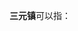 '''三元镇'''可以指：
{{PRC admin/disambig|50/02/30/103/000|51/07/22/109/000|52/27/30/101/000|61/07/28/107/000}}
{{disambig|cat=三字中国镇名消歧义}}